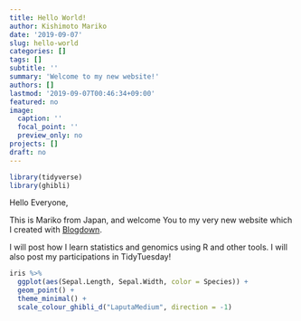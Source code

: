 ```yaml
---
title: Hello World!
author: Kishimoto Mariko
date: '2019-09-07'
slug: hello-world
categories: []
tags: []
subtitle: ''
summary: 'Welcome to my new website!'
authors: []
lastmod: '2019-09-07T00:46:34+09:00'
featured: no
image:
  caption: ''
  focal_point: ''
  preview_only: no
projects: []
draft: no
---
```


```r
library(tidyverse)
library(ghibli)
```

Hello Everyone,

This is Mariko from Japan, and welcome You to my very new website which I created with [Blogdown](https://bookdown.org/yihui/blogdown/).

I will post how I learn statistics and genomics using R and other tools. I will also post my participations in TidyTuesday!

```r
iris %>%
  ggplot(aes(Sepal.Length, Sepal.Width, color = Species)) +
  geom_point() +
  theme_minimal() +
  scale_colour_ghibli_d("LaputaMedium", direction = -1)
```
